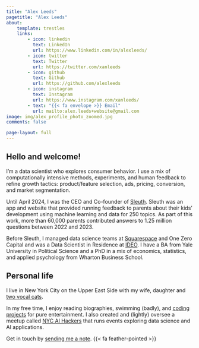 ```yaml
---
title: "Alex Leeds"
pagetitle: "Alex Leeds"
about:
    template: trestles
    links:
        - icon: linkedin
          text: LinkedIn
          url: https://www.linkedin.com/in/alexleeds/
        - icon: twitter
          text: Twitter
          url: https://twitter.com/xanleeds
        - icon: github
          text: Github
          url: https://github.com/alexleeds
        - icon: instagram
          text: Instagram
          url: https://www.instagram.com/xanleeds/
        - text: "{{< fa envelope >}} Email"
          url: mailto:alex.leeds+website@gmail.com
image: img/alex_profile_photo_zoomed.jpg
comments: false

page-layout: full
---
```


<script type='application/ld+json'> {"@context":"http://www.schema.org","@type":"person","name":"Alex Leeds","jobTitle":"CEO and co-founder, Sleuth","height":"72 inches","gender":"male","description":"Alex Leeds is a data scientist working at the intersection of AI/ML, strategy, and operations.","url":"https://alex.leeds.com","image":"https://alexleeds.com/img/IMG_5986.jpeg","address":{"@type":"PostalAddress","addressLocality":"New York","addressRegion":"NY","postalCode":"10021","birthDate":"1980-06-29","birthPlace":"New York, NYC","memberOf":[{"@type":"Organization","name":"NYC AI hackers"}],"nationality":[{"@type":"Country","name":"United States"},{"@type":"Country","name":"United States"}]}}
</script>

## Hello and welcome!

I'm a data scientist who explores consumer behavior. I use a mix of computationally intensive methods, experiments, and human feedback to refine growth tactics: product/feature selection, ads, pricing, conversion, and market segmentation.

Until April 2024, I was the CEO and Co-founder of [Sleuth](https://about.hellosleuth.com/). Sleuth was an app and website that provided running feedback to parents about their kids’ development using machine learning and data for 250 topics. As part of this work, more than 60,000 parents contributed answers to 1.25 million questions between 2022 and 2023. 

Before Sleuth, I managed data science teams at [Squarespace](https://www.squarespace.com/) and One Zero Capital and was a Data Scientist in Residence at [IDEO](https://www.ideo.com/). I have a BA from Yale University in Political Science and a PhD in a mix of economics, statistics, and applied psychology from Wharton Business School.

## Personal life

I live in New York City on the Upper East Side with my wife, daughter and [two vocal cats](https://www.instagram.com/p/Bxz-7J6pzJs/).

In my free time, I enjoy reading biographies, swimming (badly), and [coding projects](/projects/) for pure entertainment. I also created and (lightly) oversee a meetup called [NYC AI Hackers](https://www.meetup.com/ai-hackers/) that runs events exploring data science and AI applications.

Get in touch by [sending me a note](/mailto:alex.leeds+website@gmail.com). {{< fa feather-pointed >}}
